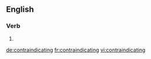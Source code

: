 
==English==

===Verb===
{{head|en}}

# {{present participle of|contraindicate|lang=en}}

[[de:contraindicating]]
[[fr:contraindicating]]
[[vi:contraindicating]]